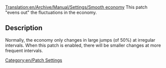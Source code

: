 [[Translation:en/Archive/Manual/Settings/Smooth economy]]
This patch "evens out" the fluctuations in the economy.  

== Description ==

Normally, the economy only changes in large jumps (of 50%) at irregular intervals.  When this patch is enabled, there will be smaller changes at more frequent intervals.


[[Category:en/Patch Settings]]
